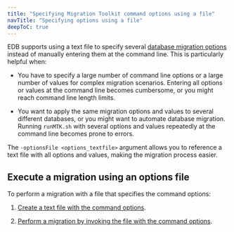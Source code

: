 ```yaml
---
title: "Specifying Migration Toolkit command options using a file"
navTitle: "Specifying options using a file"
deepToC: true
---
```


EDB supports using a text file to specify several [database migration options](../08_mtk_command_options.mdx) instead of manually entering them at the command line. This is particularly helpful when:

-   You have to specify a large number of command line options or a large number of values for complex migration scenarios. Entering all options or values at the command line becomes cumbersome, or you might reach command line length limits.

-   You want to apply the same migration options and values to several different databases, or you might want to automate database migration. Running `runMTK.sh` with several options and values repeatedly at the command line becomes prone to errors.

The `-optionsFile <options_textfile>` argument allows you to reference a text file with all options and values, making the migration process easier. 

## Execute a migration using an options file

To perform a migration with a file that specifies the command options:

1. [Create a text file with the command options](creating_txt_file). 

1. [Perform a migration by invoking the file with the command options](executing_migration_with_txt).
